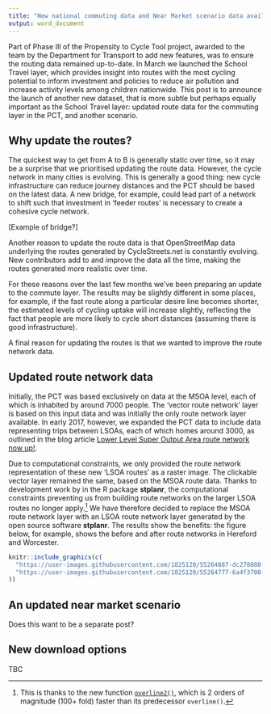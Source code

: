 ```yaml
---
title: "New national commuting data and Near Market scenario data available"
output: word_document
---
```


Part of Phase III of the Propensity to Cycle Tool project, awarded to the team by the Department for Transport to add new features, was to ensure the routing data remained up-to-date.
In March we launched the School Travel layer, which provides insight into routes with the most cycling potential to inform investment and policies to reduce air pollution and increase activity levels among children nationwide.
This post is to announce the launch of another new dataset, that is more subtle but perhaps equally important as the School Travel layer: updated route data for the commuting layer in the PCT, and another scenario.

## Why update the routes?

The quickest way to get from A to B is generally static over time, so it may be a surprise that we prioritised updating the route data.
However, the cycle network in many cities is evolving.
This is generally a good thing: new cycle infrastructure can reduce journey distances and the PCT should be based on the latest data.
A new bridge, for example, could lead part of a network to shift such that investment in 'feeder routes' is necessary to create a cohesive cycle network.

[Example of bridge?]

Another reason to update the route data is that OpenStreetMap data underlying the routes generated by CycleStreets.net is constantly evolving.
New contributors add to and improve the data all the time, making the routes generated more realistic over time.

For these reasons over the last few months we've been preparing an update to the commute layer.
The results may be slightly different in some places, for example, if the fast route along a particular desire line becomes shorter, the estimated levels of cycling uptake will increase slightly, reflecting the fact that people are more likely to cycle short distances (assuming there is good infrastructure).

A final reason for updating the routes is that we wanted to improve the route network data.

## Updated route network data

Initially, the PCT was based exclusively on data at the MSOA level, each of which is inhabited by around 7000 people.
The 'vector route network' layer is based on this input data and was initially the only route network layer available.
In early 2017, however, we expanded the PCT data to include data representing trips between LSOAs, each of which homes around 3000, as outlined in the blog article [Lower Level Super Output Area route network now up!](https://blog.pct.bike/2017/03/21/lower-level-super-output-area-route-network-now-up/).

Due to computational constraints, we only provided the route network representation of these new 'LSOA routes' as a raster image.
The clickable vector layer remained the same, based on the MSOA route data.
Thanks to development work by in the R package **stplanr**, the computational constraints preventing us from building route networks on the larger LSOA routes no longer apply.^[
This is thanks to the new function [`overline2()`](https://ropensci.github.io/stplanr/reference/overline2.html), which is 2 orders of magnitude (100+ fold) faster than its predecessor `overline()`.
]
We have therefore decided to replace the MSOA route network layer with an LSOA route network layer generated by the open source software **stplanr**.
The results show the benefits: the figure below, for example, shows the before and after route networks in Hereford and Worcester.

```r
knitr::include_graphics(c(
  "https://user-images.githubusercontent.com/1825120/55264887-dc278080-526d-11e9-9998-21144863a78c.png",
  "https://user-images.githubusercontent.com/1825120/55264777-6a4f3700-526d-11e9-9cff-53dcc953bc8d.png"
))
```

## An updated near market scenario 

Does this want to be a separate post?

## New download options

TBC


